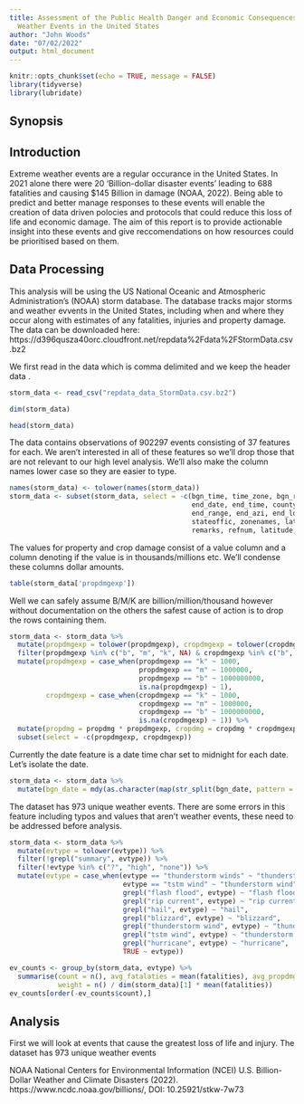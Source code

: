 ```yaml
---
title: Assessment of the Public Health Danger and Economic Consequences of Severe
  Weather Events in the United States
author: "John Woods"
date: "07/02/2022"
output: html_document
---
```


```r
knitr::opts_chunk$set(echo = TRUE, message = FALSE)
library(tidyverse)
library(lubridate)
```

## Synopsis





## Introduction

Extreme weather events are a regular occurance in the United States. In 2021 alone there were 20 'Billion-dollar disaster events' leading to 688 fatalities and causing $145 Billion in damage (NOAA, 2022). Being able to predict and better manage responses to these events will enable the creation of data driven polocies and protocols that could reduce this loss of life and economic damage. The aim of this report is to provide actionable insight into these events and give reccomendations on how resources could be prioritised based on them.


## Data Processing

This analysis will be using the US National Oceanic and Atmospheric Administration's (NOAA) storm database. The database tracks major storms and weather evvents in the United States, including when and where they occur along with estimates of any fatalities, injuries and property damage. The data can be downloaded here: https://d396qusza40orc.cloudfront.net/repdata%2Fdata%2FStormData.csv.bz2

We first read in the data which is comma delimited and we keep the header data .

```r
storm_data <- read_csv("repdata_data_StormData.csv.bz2")
```
```r
dim(storm_data)
```
```r
head(storm_data)
```

The data contains observations of 902297 events consisting of 37 features for each. We aren't interested in all of these features so we'll drop those that are not relevant to our high level analysis. We'll also make the column names lower case so they are easier to type.

```r
names(storm_data) <- tolower(names(storm_data))
storm_data <- subset(storm_data, select = -c(bgn_time, time_zone, bgn_range, bgn_azi, bgn_locati,
                                             end_date, end_time, county_end, countyendn, 
                                             end_range, end_azi, end_locati, f, mag, length, width,
                                             stateoffic, zonenames, latitude_e, longitude_,
                                             remarks, refnum, latitude, longitude, wfo))
```

The values for property and crop damage consist of a value column and a column denoting if the value is in thousands/millions etc. We'll condense these columns dollar amounts.

```r
table(storm_data['propdmgexp'])
```
Well we can safely assume B/M/K are billion/million/thousand however without documentation on the others the safest cause of action is to drop the rows containing them. 

```r
storm_data <- storm_data %>%
  mutate(propdmgexp = tolower(propdmgexp), cropdmgexp = tolower(cropdmgexp)) %>%
  filter(propdmgexp %in% c("b", "m", "k", NA) & cropdmgexp %in% c("b", "m", "k", NA)) %>%
  mutate(propdmgexp = case_when(propdmgexp == "k" ~ 1000,
                                propdmgexp == "m" ~ 1000000,
                                propdmgexp == "b" ~ 1000000000,
                                is.na(propdmgexp) ~ 1),
         cropdmgexp = case_when(cropdmgexp == "k" ~ 1000,
                                cropdmgexp == "m" ~ 1000000,
                                cropdmgexp == "b" ~ 1000000000,
                                is.na(cropdmgexp) ~ 1)) %>%
  mutate(propdmg = propdmg * propdmgexp, cropdmg = cropdmg * cropdmgexp) %>%
  subset(select = -c(propdmgexp, cropdmgexp))
```

Currently the date feature is a date time char set to midnight for each date. Let's isolate the date.

```r
storm_data <- storm_data %>%
  mutate(bgn_date = mdy(as.character(map(str_split(bgn_date, pattern = " "), 1))))
```

The dataset has 973 unique weather events. There are some errors in this feature including typos and values that aren't weather events, these need to be addressed before analysis.

```r
storm_data <- storm_data %>%
  mutate(evtype = tolower(evtype)) %>%
  filter(!grepl("summary", evtype)) %>%
  filter(!evtype %in% c("?", "high", "none")) %>%
  mutate(evtype = case_when(evtype == "thunderstorm winds" ~ "thunderstorm wind",
                            evtype == "tstm wind" ~ "thunderstorm wind",
                            grepl("flash flood", evtype) ~ "flash flood",
                            grepl("rip current", evtype) ~ "rip current",
                            grepl("hail", evtype) ~ "hail",
                            grepl("blizzard", evtype) ~ "blizzard",
                            grepl("thunderstorm wind", evtype) ~ "thunderstorm wind",
                            grepl("tstm wind", evtype) ~ "thunderstorm wind",
                            grepl("hurricane", evtype) ~ "hurricane",
                            TRUE ~ evtype))

ev_counts <- group_by(storm_data, evtype) %>%
  summarise(count = n(), avg_fatalaties = mean(fatalities), avg_propdmg = mean(propdmg), 
            weight = n() / dim(storm_data)[1] * mean(fatalities))
ev_counts[order(-ev_counts$count),]

```


## Analysis

First we will look at events that cause the greatest loss of life and injury. The dataset has 973 unique weather events









NOAA National Centers for Environmental Information (NCEI) U.S. Billion-Dollar Weather and Climate Disasters (2022). https://www.ncdc.noaa.gov/billions/, DOI: 10.25921/stkw-7w73